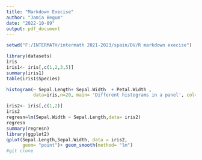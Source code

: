 ---
title: "Markdown Execise"
author: "Jamia Begum"
date: "2022-10-09"
output: pdf_document
---




```{r}
setwd("F:/INTERMATH/intermath 2021-2023/spain/DV/R markdown execise")

library(datasets)
iris
iris1<- iris[,c(1,2,3,5)]
summary(iris1)
table(iris1$Species)

histogram(~ Sepal.Length+ Sepal.Width  + Petal.Width ,
          data=iris,n=20, main= 'Different histograms in a panel', col= "red")

iris2<- iris[,c(1,2)]
iris2
regresn=lm(Sepal.Width ~ Sepal.Length,data= iris2)
regresn
summary(regresn)
library(ggplot2)
qplot(Sepal.Length,Sepal.Width, data = iris2, 
      geom= "point")+ geom_smooth(method= "lm") 
#git clone
```

